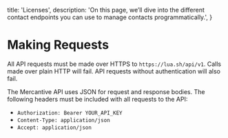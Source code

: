   title: 'Licenses',
  description:
    'On this page, we’ll dive into the different contact endpoints you can use to manage contacts programmatically.',
}

# Making Requests

All API requests must be made over HTTPS to `https://lua.sh/api/v1`. Calls made over plain HTTP will fail. API requests without authentication will also fail.

The Mercantive API uses JSON for request and response bodies. The following headers must be included with all requests to the API:

* `Authorization: Bearer YOUR_API_KEY`
* `Content-Type: application/json`
* `Accept: application/json`